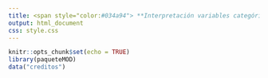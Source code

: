 ```yaml
---
title: <span style="color:#034a94"> **Interpretación variables categóricas en el MRLM"065**</span>
output: html_document
css: style.css
---
```


```r
knitr::opts_chunk$set(echo = TRUE)
library(paqueteMOD)
data("creditos")

```

</br></br>